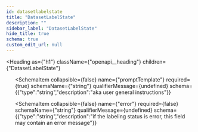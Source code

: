 ```yaml
---
id: datasetlabelstate
title: "DatasetLabelState"
description: ""
sidebar_label: "DatasetLabelState"
hide_title: true
schema: true
custom_edit_url: null
---
```



<Heading
  as={"h1"}
  className={"openapi__heading"}
  children={"DatasetLabelState"}
>
</Heading>





<ul>
  <SchemaItem
    collapsible={false}
    name={"labelingStatus"}
    required={true}
    schemaName={"string"}
    qualifierMessage={undefined}
    schema={{"type":"string","description":"The status of the latest general pseudo-labeling job for the dataset"}}
  >
    
  </SchemaItem><SchemaItem
    collapsible={false}
    name={"promptTemplate"}
    required={true}
    schemaName={"string"}
    qualifierMessage={undefined}
    schema={{"type":"string","description":"aka user general instructions"}}
  >
    
  </SchemaItem><SchemaItem
    collapsible={false}
    name={"error"}
    required={false}
    schemaName={"string"}
    qualifierMessage={undefined}
    schema={{"type":"string","description":"if the labeling status is error, this field may contain an error message"}}
  >
    
  </SchemaItem>
</ul>
            